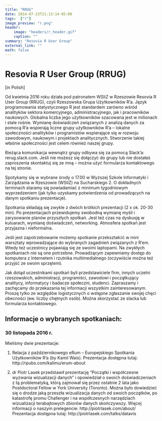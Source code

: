 ```yaml
---
title: "RRUG"
date: 2014-07-23T21:13:14-05:00
tags:  ["r"]
image_preview: "r.png"
header: 
    image: "headers/r_header.gif"
    caption: ""
summary: "Resovia R User Group"
external_link: ""
math: false
---
```


# Resovia R User Group (RRUG) 
[in Polish] 

Od kwietnia 2016 roku działa pod patronatem WSIiZ w Rzeszowie Resovia R User Group (RRUG), czyli Rzeszowska Grupa Użytkowników R’a. Język programowania statystycznego R jest standardem zarówno wśród analityków sektora komercyjnego, administracyjnego, jak i pracowników naukowych. Globalna liczba jego użytkowników szacowana jest w milionach i stale rośnie. Wymianę doświadczeń związanych z analizą danych za pomocą R’a wspierają liczne grupy użytkowników R’a – lokalne społeczności analityków i programistów wspierające się w rozwoju zawodowym, naukowym i projektach analitycznych. Stworzenie takiej właśnie społeczności jest celem również naszej grupy.

Bieżąca komunikacja wewnątrz grupy odbywa się za pomocą Slack’a: rerug.slack.com. Jeśli nie możesz się dołączyć do grupy lub nie dostałaś zaproszenia skontaktuj się ze mną – można użyć formularza kontaktowego na tej stronie.

Spotykamy się w wybrane środy o 17.00 w Wyższej Szkole Informatyki i Zarządzania w Rzeszowie (WSIiZ) na Sucharskiego 2. O dokładnych terminach staramy się powiadamiać z minimum tygodniowym wyprzedzeniem (jak tylko uzyskamy potwierdzenia od prowadzących na danym spotkaniu prezentacje).

Spotkania składają się zwykle z dwóch krótkich prezentacji (2 x ok. 20-30 min). Po prezentacjach przewidujemy swobodną wymianę myśli i zarysowanie planów przyszłych spotkań. Jest też czas na dyskusję w kuluarach, wymianę doświadczeń, networking. Atmosfera spotkań jest przyjazna i nieformalna.

Jeśli jest zapotrzebowanie możemy spotkanie przekształcić w mini warsztaty wprowadzające do wybranych zagadnień związanych z R’em. Wtedy też uczestnicy pojawiają się ze swoimi laptopami. Na zwykłych spotkaniach nie są one potrzebne. Prowadzącym zapewniamy dostęp do komputera z Internetem i rzutnika multimedialnego (oczywiście można też przyjść ze swoim sprzętem).

Jak dotąd uczestnikami spotkań byli przedstawiciele firm, innych uczelni rzeszowskich, administracji, programiści, zawodowi i początkujący analitycy, informatycy i badacze społeczni, studenci. Zapraszamy i zachęcamy do przekazania tej informacji wszystkim zainteresowanym. Proszę tylko ze względów logistycznych o wstępne zgłaszanie swojej chęci obecności (ew. liczby chętnych osób). Można skorzystać ze slacka lub formularza kontaktowego.

 

## Informacje o wybranych spotkaniach:

### 30 listopada 2016 r.

Mieliśmy dwie prezentacje:

1) Relacja z październikowego eRum – Europejskiego Spotkania Użytkowników R’a (by Kamil Wais).
Prezentacja dostępna tutaj: http://rpubs.com/kalimu/erum-about

2) dr Piotr Lasek przedstawił prezentację “Początki i współczesne wyzwania wizualizacji danych” i opowiedział o swoich doświadczeniach z tą problematyką, którą zajmował się przez ostatnie 2 lata jako Postdoctoral Fellow w York University (Toronto). Można było dowiedzieć się o drodze jaką przeszła wizualizacja danych od swoich początków, po katastrofę promu Challenger i na współczesnych narzędziach wizualizacji terabajtowych zbiorów danych skończywszy.
Więcej informacji o naszym prelegencie: http://piotrlasek.com/about/
Prezentacja dostępna tutaj: http://piotrlasek.com/talks/datavis
